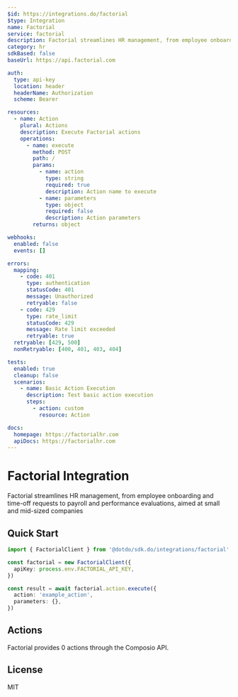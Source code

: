 ```yaml
---
$id: https://integrations.do/factorial
$type: Integration
name: Factorial
service: factorial
description: Factorial streamlines HR management, from employee onboarding and time-off requests to payroll and performance evaluations, aimed at small and mid-sized companies
category: hr
sdkBased: false
baseUrl: https://api.factorial.com

auth:
  type: api-key
  location: header
  headerName: Authorization
  scheme: Bearer

resources:
  - name: Action
    plural: Actions
    description: Execute Factorial actions
    operations:
      - name: execute
        method: POST
        path: /
        params:
          - name: action
            type: string
            required: true
            description: Action name to execute
          - name: parameters
            type: object
            required: false
            description: Action parameters
        returns: object

webhooks:
  enabled: false
  events: []

errors:
  mapping:
    - code: 401
      type: authentication
      statusCode: 401
      message: Unauthorized
      retryable: false
    - code: 429
      type: rate_limit
      statusCode: 429
      message: Rate limit exceeded
      retryable: true
  retryable: [429, 500]
  nonRetryable: [400, 401, 403, 404]

tests:
  enabled: true
  cleanup: false
  scenarios:
    - name: Basic Action Execution
      description: Test basic action execution
      steps:
        - action: custom
          resource: Action

docs:
  homepage: https://factorialhr.com
  apiDocs: https://factorialhr.com
---
```


# Factorial Integration

Factorial streamlines HR management, from employee onboarding and time-off requests to payroll and performance evaluations, aimed at small and mid-sized companies

## Quick Start

```typescript
import { FactorialClient } from '@dotdo/sdk.do/integrations/factorial'

const factorial = new FactorialClient({
  apiKey: process.env.FACTORIAL_API_KEY,
})

const result = await factorial.action.execute({
  action: 'example_action',
  parameters: {},
})
```

## Actions

Factorial provides 0 actions through the Composio API.

## License

MIT
